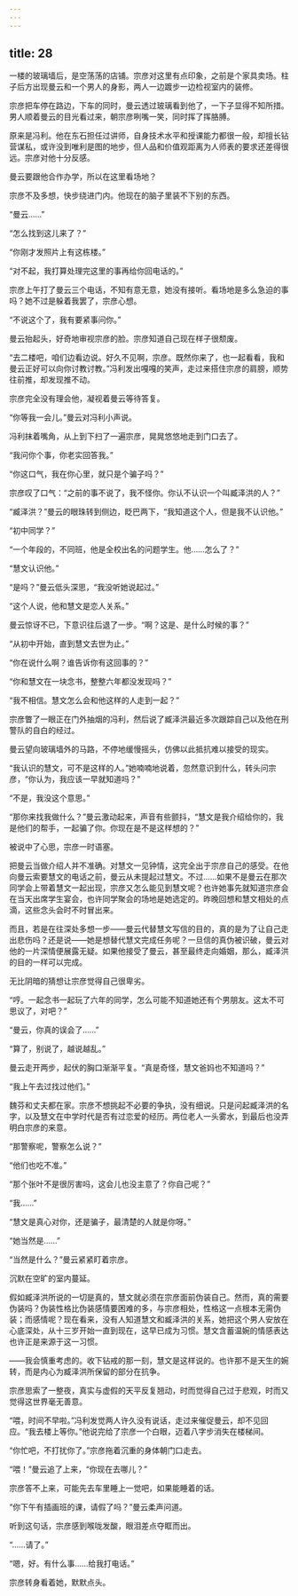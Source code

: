 ```yaml
---
---
---
```

title: 28
---




一楼的玻璃墙后，是空荡荡的店铺。宗彦对这里有点印象，之前是个家具卖场。柱子后方出现曼云和一个男人的身影，两人一边踱步一边检视室内的装修。

宗彦把车停在路边，下车的同时，曼云透过玻璃看到他了，一下子显得不知所措。男人顺着曼云的目光看过来，朝宗彦咧嘴一笑，同时挥了挥胳膊。

原来是冯利。他在东石担任过讲师，自身技术水平和授课能力都很一般，却擅长钻营谋私，或许没到唯利是图的地步，但人品和价值观距离为人师表的要求还差得很远。宗彦对他十分反感。

曼云要跟他合作办学，所以在这里看场地？

宗彦不及多想，快步绕进门内。他现在的脑子里装不下别的东西。

“曼云……”

“怎么找到这儿来了？”

“你刚才发照片上有这栋楼。”

“对不起，我打算处理完这里的事再给你回电话的。”

宗彦上午打了曼云三个电话，不知有意无意，她没有接听。看场地是多么急迫的事吗？她不过是躲着我罢了，宗彦心想。

“不说这个了，我有要紧事问你。”

曼云抬起头，好奇地审视宗彦的脸。宗彦知道自己现在样子很颓废。

“去二楼吧，咱们边看边说。好久不见啊，宗彦。既然你来了，也一起看看，我和曼云正好可以向你讨教讨教。”冯利发出嘎嘎的笑声，走过来搭住宗彦的肩膀，顺势往前推，却发现推不动。

宗彦完全没有理会他，凝视着曼云等待答复。

“你等我一会儿。”曼云对冯利小声说。

冯利抹着嘴角，从上到下扫了一遍宗彦，晃晃悠悠地走到门口去了。

“我问你个事，你老实回答我。”

“你这口气，我在你心里，就只是个骗子吗？”

宗彦叹了口气：“之前的事不说了，我不怪你。你认不认识一个叫臧泽洪的人？”

“臧泽洪？”曼云的眼珠转到侧边，眨巴两下，“我知道这个人，但是我不认识他。”

“初中同学？”

“一个年段的，不同班，他是全校出名的问题学生。他……怎么了？”

“慧文认识他。”

“是吗？”曼云低头深思，“我没听她说起过。”

“这个人说，他和慧文是恋人关系。”

曼云惊讶不已，下意识往后退了一步。“啊？这是、是什么时候的事？”

“从初中开始，直到慧文去世为止。”

“你在说什么啊？谁告诉你有这回事的？”

“你和慧文在一块念书，整整六年都没发现吗？”

“我不相信。慧文怎么会和他这样的人走到一起？”

宗彦瞥了一眼正在门外抽烟的冯利，然后说了臧泽洪最近多次跟踪自己以及他在刑警队的自白的经过。

曼云望向玻璃墙外的马路，不停地缓慢摇头，仿佛以此抵抗难以接受的现实。

“我认识的慧文，可不是这样的人。”她喃喃地说着，忽然意识到什么，转头问宗彦，“你认为，我应该一早就知道吗？”

“不是，我没这个意思。”

“那你来找我做什么？”曼云激动起来，声音有些颤抖，“慧文是我介绍给你的，我是他们的帮手，一起骗了你。你现在是不是这样想的？”

被说中了心思，宗彦一时语塞。

把曼云当做介绍人并不准确。对慧文一见钟情，这完全出于宗彦自己的感受。在他向曼云索要慧文的电话之前，曼云从未提起过慧文。不过……如果不是曼云在那次同学会上带着慧文一起出现，宗彦又怎么能见到慧文呢？也许她事先就知道宗彦会在当天出席学生宴会，也许同学聚会的场地是她选定的。昨晚回想和慧文相处的点滴，这些念头会时不时冒出来。

而且，若是在往深处多想一步——曼云代替慧文写信的目的，真的是为了让自己走出悲伤吗？还是说——她是想替代慧文完成任务呢？一旦信的真伪被识破，曼云对他的一片深情便展露无疑。如果他接受了曼云，甚至最终走向婚姻，那么，臧泽洪的目的一样可以完成。

无比阴暗的猜想让宗彦觉得自己很卑劣。

“哼。一起念书一起玩了六年的同学，怎么可能不知道她还有个男朋友。这太不可思议了，对吧？”

“曼云，你真的误会了……”

“算了，别说了，越说越乱。”

曼云走开两步，起伏的胸口渐渐平复。“真是奇怪，慧文爸妈也不知道吗？”

“我上午去过找过他们。”

魏芬和丈夫都在家。宗彦不想挑起不必要的争执，没有细说。只是问起臧泽洪的名字，以及慧文在中学时代是否有过恋爱的经历。两位老人一头雾水，到最后也没弄明白宗彦的来意。

“那警察呢，警察怎么说？”

“他们也吃不准。”

“那个张叶不是很厉害吗，这会儿也没主意了？你自己呢？”

“我……”

“慧文是真心对你，还是骗子，最清楚的人就是你呀。”

“她当然是……”

“当然是什么？”曼云紧紧盯着宗彦。

沉默在空旷的室内蔓延。

假如臧泽洪所说的一切是真的，慧文就必须在宗彦面前伪装自己。然而，真的需要伪装吗？伪装性格比伪装感情要困难的多，与宗彦相处，性格这一点根本无需伪装；而感情呢？现在看来，没有人知道慧文和臧泽洪的关系，她把这个男人安放在心底深处，从十三岁开始一直到现在，这早已成为习惯。慧文含蓄温婉的情感表达也许正是来源于这一习惯。

——我会慎重考虑的。收下钻戒的那一刻，慧文是这样说的。也许那不是天生的婉转，而是内心为臧泽洪所保留的部分在抗争。

宗彦思索了一整夜，真实与虚假的天平反复翘动，时而觉得自己过于悲观，时而又觉得这世界毫无善意。

“喂，时间不早啦。”冯利发觉两人许久没有说话，走过来催促曼云，却不见回应。“我去楼上等你。”他说完给了宗彦一个白眼，迈着八字步消失在楼梯间。

“你忙吧，不打扰你了。”宗彦拖着沉重的身体朝门口走去。

“喂！”曼云追了上来，“你现在去哪儿？”

宗彦答不上来，可能先去车里睡上一觉吧，如果能睡着的话。

“你下午有插画班的课，请假了吗？”曼云柔声问道。

听到这句话，宗彦感到喉咙发酸，眼泪差点夺眶而出。

“……请了。”

“嗯，好。有什么事……给我打电话。”

宗彦转身看着她，默默点头。